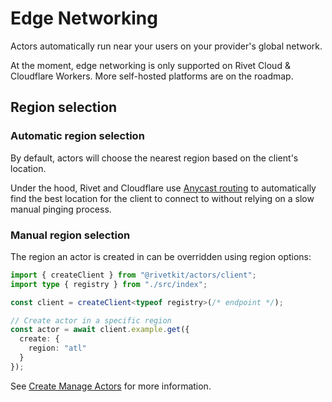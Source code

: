 # Edge Networking

Actors automatically run near your users on your provider's global network.

<Note>
	At the moment, edge networking is only supported on Rivet Cloud & Cloudflare Workers. More self-hosted platforms are on the roadmap.
</Note>

## Region selection

### Automatic region selection

By default, actors will choose the nearest region based on the client's location.

Under the hood, Rivet and Cloudflare use [Anycast routing](https://en.wikipedia.org/wiki/Anycast) to automatically find the best location for the client to connect to without relying on a slow manual pinging process.

### Manual region selection

The region an actor is created in can be overridden using region options:

```typescript client.ts
import { createClient } from "@rivetkit/actors/client";
import type { registry } from "./src/index";

const client = createClient<typeof registry>(/* endpoint */);

// Create actor in a specific region
const actor = await client.example.get({
  create: {
    region: "atl"
  }
});
```

See [Create  Manage Actors](/actors/communicating-with-actors) for more information.

